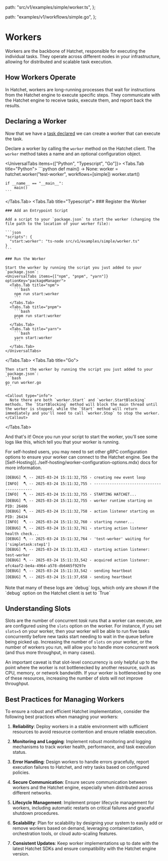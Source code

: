 
  path: "src/v1/examples/simple/worker.ts",
};

  path: "examples/v1/workflows/simple.go",
};


# Workers

Workers are the backbone of Hatchet, responsible for executing the individual tasks. They operate across different nodes in your infrastructure, allowing for distributed and scalable task execution.

## How Workers Operate

In Hatchet, workers are long-running processes that wait for instructions from the Hatchet engine to execute specific steps. They communicate with the Hatchet engine to receive tasks, execute them, and report back the results.

## Declaring a Worker

Now that we have a [task declared](./your-first-task.mdx) we can create a worker that can execute the task.

Declare a worker by calling the `worker` method on the Hatchet client. The `worker` method takes a name and an optional configuration object.

<UniversalTabs items={["Python", "Typescript", "Go"]}>
  <Tabs.Tab title="Python">
    ```python
    def main() -> None:
      worker = hatchet.worker("test-worker", workflows=[simple])
      worker.start()

    if __name__ == "__main__":
        main()
    ```

  </Tabs.Tab>
  <Tabs.Tab title="Typescript">
    ### Register the Worker
    <GithubSnippet src={SimpleTs} target="Declaring a Worker" />

    ### Add an Entrypoint Script

    Add a script to your `package.json` to start the worker (changing the file path to the location of your worker file):

    ```json
    "scripts": {
      "start:worker": "ts-node src/v1/examples/simple/worker.ts"
    }
    ```

    ### Run the Worker

    Start the worker by running the script you just added to your `package.json`:
    <UniversalTabs items={["npm", "pnpm", "yarn"]} optionKey="packageManager">
      <Tabs.Tab title="npm">
        ```bash
        npm run start:worker
        ```
      </Tabs.Tab>
      <Tabs.Tab title="pnpm">
        ```bash
        pnpm run start:worker
        ```
      </Tabs.Tab>
      <Tabs.Tab title="yarn">
        ```bash
        yarn start:worker
        ```
      </Tabs.Tab>
    </UniversalTabs>

  </Tabs.Tab>
  <Tabs.Tab title="Go">
    <GithubSnippet src={SimpleGo} target="Declaring a Worker" />

    Then start the worker by running the script you just added to your `package.json`:
    ```bash
    go run worker.go
    ```

    <Callout type="info">
      Note there are both `worker.Start` and `worker.StartBlocking` methods. The `StartBlocking` method will block the main thread until the worker is stopped, while the `Start` method will return immediately and you'll need to call `worker.Stop` to stop the worker.
    </Callout>

  </Tabs.Tab>
</UniversalTabs>

And that's it! Once you run your script to start the worker, you'll see some logs like this, which tell you that your worker is running.

<Callout type="info">
  For self-hosted users, you may need to set other gRPC configuration options to ensure your worker can connect to the Hatchet engine. See the [Self-Hosting](../self-hosting/worker-configuration-options.mdx) docs for more information.
</Callout>

```
[DEBUG] 🪓 -- 2025-03-24 15:11:32,755 - creating new event loop
[INFO]  🪓 -- 2025-03-24 15:11:32,755 - ------------------------------------------
[INFO]  🪓 -- 2025-03-24 15:11:32,755 - STARTING HATCHET...
[DEBUG] 🪓 -- 2025-03-24 15:11:32,755 - worker runtime starting on PID: 26406
[DEBUG] 🪓 -- 2025-03-24 15:11:32,758 - action listener starting on PID: 26434
[INFO]  🪓 -- 2025-03-24 15:11:32,760 - starting runner...
[DEBUG] 🪓 -- 2025-03-24 15:11:32,761 - starting action listener health check...
[DEBUG] 🪓 -- 2025-03-24 15:11:32,764 - 'test-worker' waiting for ['simpletask:step1']
[DEBUG] 🪓 -- 2025-03-24 15:11:33,413 - starting action listener: test-worker
[DEBUG] 🪓 -- 2025-03-24 15:11:33,542 - acquired action listener: efc4aaf2-be4a-4964-a578-db6465f9297e
[DEBUG] 🪓 -- 2025-03-24 15:11:33,542 - sending heartbeat
[DEBUG] 🪓 -- 2025-03-24 15:11:37,658 - sending heartbeat
```

<Callout type="info">
  Note that many of these logs are `debug` logs, which only are shown if the
  `debug` option on the Hatchet client is set to `True`
</Callout>

## Understanding Slots

Slots are the number of concurrent _task_ runs that a worker can execute, are are configured using the `slots` option on the worker. For instance, if you set `slots=5` on your worker, then your worker will be able to run five tasks concurrently before new tasks start needing to wait in the queue before being picked up. Increasing the number of `slots` on your worker, or the number of workers you run, will allow you to handle more concurrent work (and thus more throughput, in many cases).

An important caveat is that slot-level concurrency is only helpful up to the point where the worker is not bottlenecked by another resource, such as CPU, memory, or network bandwidth. If your worker is bottlenecked by one of these resources, increasing the number of slots will not improve throughput.



## Best Practices for Managing Workers

To ensure a robust and efficient Hatchet implementation, consider the following best practices when managing your workers:

1. **Reliability**: Deploy workers in a stable environment with sufficient resources to avoid resource contention and ensure reliable execution.

2. **Monitoring and Logging**: Implement robust monitoring and logging mechanisms to track worker health, performance, and task execution status.

3. **Error Handling**: Design workers to handle errors gracefully, report execution failures to Hatchet, and retry tasks based on configured policies.

4. **Secure Communication**: Ensure secure communication between workers and the Hatchet engine, especially when distributed across different networks.

5. **Lifecycle Management**: Implement proper lifecycle management for workers, including automatic restarts on critical failures and graceful shutdown procedures.

6. **Scalability**: Plan for scalability by designing your system to easily add or remove workers based on demand, leveraging containerization, orchestration tools, or cloud auto-scaling features.

7. **Consistent Updates**: Keep worker implementations up to date with the latest Hatchet SDKs and ensure compatibility with the Hatchet engine version.
